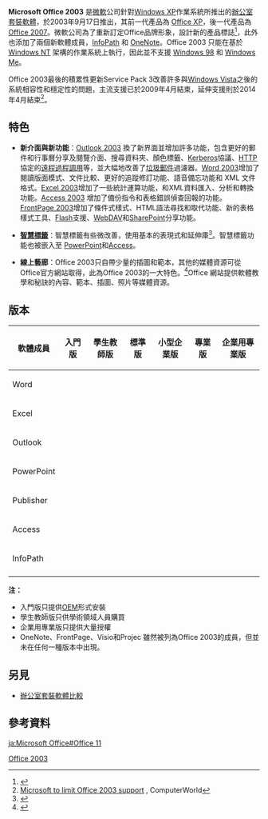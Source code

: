 {{noteTA
|G1=IT
|G2=Windows
|1=zh-hant:Office小幫手; zh-hans:Office助手;
}}

{{Infobox Software
| name                   = Microsoft Office 2003
| logo                   = [[File:MSOffice.png|200px]] 2003
| screenshot             = [[File:Office2003_screenshot.PNG|350px]]
| caption                = Word、Publisher、Excel、Powerpoint 在 [[Windows_XP|Windows XP]] 上執行
| developer              = [[微軟|微軟]]
| latest release version = Office 2003 SP3（11.0.8173.0）<ref>{{Cite web |url=http://support.microsoft.com/kb/821549 |title=Office 2003 版本號 |accessdate=2010-12-25 |archive-date=2015-01-05 |archive-url=https://web.archive.org/web/20150105183514/http://support.microsoft.com/kb/821549 |dead-url=no }}</ref>
({{start date and age|df=yes|2007|09|17}})
| preceded by            = {{Office XP}}
| succeeded by           = {{Office 2007}}
| operating system       = {{plainlist|
* [[Windows_10|Windows 10]]
* [[Windows_8|Windows 8]]
* [[Windows_7|Windows 7]]
* [[Windows_Server_2008|Windows Server 2008]]
* [[Windows_Server_2008_R2|Windows Server 2008 R2]]
* [[Windows_Vista|Windows Vista]]
* [[Windows_XP|Windows XP]]
* [[Windows_Server_2003_R2|Windows Server 2003 R2]]
* [[Windows_Server_2003|Windows Server 2003]]
* [[Windows_2000|Windows 2000]] (只支援Service Pack 3 與 4)}}
| platform               = [[Microsoft_Windows|Microsoft Windows]]
| genre                  = [[辦公室套裝軟體|辦公室套裝軟體]]
| license                = [[專有軟體|專有軟體]] [[EULA|EULA]]
| website                = [http://office.microsoft.com Microsoft Office Online]
}}

'''Microsoft Office 2003''' 是[[微軟|微軟]]公司針對[[Windows_XP|Windows XP]]作業系統所推出的[[辦公室套裝軟體|辦公室套裝軟體]]，於2003年9月17日推出，其前一代產品為 [[Microsoft_Office_XP|Office XP]]，後一代產品為 [[Microsoft_Office_2007|Office 2007]]。微軟公司為了重新訂定Office品牌形象，設計新的產品標誌<ref>{{cite web|url=http://news.cnet.com/2100-1012-991694.html|accessdate=2010-01-14|title=Microsoft rebrands Office for enterprises - CNET News|date=2010-01-14|archive-date=2013-09-21|archive-url=https://web.archive.org/web/20130921061021/http://news.cnet.com/2100-1012-991694.html|dead-url=no}}</ref>，此外也添加了兩個新軟體成員，[[Microsoft_InfoPath|InfoPath]] 和 [[Microsoft_OneNote|OneNote]]。Office 2003 只能在基於[[Windows_NT|Windows NT]] 架構的作業系統上執行，因此並不支援 [[Windows_98|Windows 98]] 和 [[Windows_Me|Windows Me]]。

Office 2003最後的積累性更新Service Pack 3改善許多與[[Windows_Vista|Windows Vista]]之後的系統相容性和穩定性的問題，主流支援已於2009年4月結束，延伸支援則於2014年4月結束<ref>[http://www.computerworld.com/s/article/9131051/Microsoft_to_limit_Office_2003_support Microsoft to limit Office 2003 support] {{Wayback|url=http://www.computerworld.com/s/article/9131051/Microsoft_to_limit_Office_2003_support |date=20121009080838 }}, ComputerWorld</ref>。

== 特色 ==
* '''新介面與新功能'''：[[Microsoft_Outlook|Outlook 2003]] 換了新界面並增加許多功能，包含更好的郵件和行事曆分享及閱覽介面、搜尋資料夾、顏色標籤、[[Kerberos|Kerberos]]協議、[[HTTP|HTTP]]協定的[[遠程過程調用|遠程過程調用]]等，並大幅地改善了[[垃圾郵件|垃圾郵件]]過濾器。[[Microsoft_Word|Word 2003]]增加了閱讀版面模式、文件比較、更好的追蹤修訂功能、語音備忘功能和 XML 文件格式。[[Microsoft_Excel|Excel 2003]]增加了一些統計運算功能，和XML資料匯入、分析和轉換功能。[[Microsoft_Access|Access 2003]] 增加了備份指令和表格錯誤偵查回報的功能。[[Microsoft_FrontPage|FrontPage 2003]]增加了條件式樣式、HTML語法尋找和取代功能、新的表格樣式工具、[[Adobe_Flash|Flash]]支援、[[WebDAV|WebDAV]]和[[SharePoint|SharePoint]]分享功能。

* '''[[智慧標籤|智慧標籤]]'''：智慧標籤有些微改善，使用基本的表現式和延伸庫<ref>{{Cite web |url=http://www.devx.com/codemag/Article/18232 |title=Using Smart Tags in Office 2003 |accessdate=2010-12-25 |archive-date=2020-12-03 |archive-url=https://web.archive.org/web/20201203020200/http://www.devx.com/codemag/Article/18232 |dead-url=no }}</ref>。智慧標籤功能也被嵌入至 [[Microsoft_PowerPoint|PowerPoint]]和[[Microsoft_Access|Access]]。

* '''線上藝廊'''：Office 2003只自帶少量的插圖和範本，其他的媒體資源可從Office官方網站取得，此為Office 2003的一大特色。<ref>{{Cite web |url=http://office.microsoft.com/en-us/help/HA010873071033.aspx |title=The newest feature of Office isn't in the box--it's on the Web |accessdate=2010-12-25 |archive-date=2010-05-23 |archive-url=https://web.archive.org/web/20100523020823/http://office.microsoft.com/en-us/help/HA010873071033.aspx |dead-url=no }}</ref>Office 網站提供軟體教學和秘訣的內容、範本、插圖、照片等媒體資源。

== 版本 ==
{|class="wikitable"
! 軟體成員
! 入門版
! 學生教師版
! 標準版
! 小型企業版
! 專業版
! 企業用專業版
|-
! Word
| {{Yes|有}}
| {{Yes|有}}
| {{Yes|有}}
| {{Yes|有}}
| {{Yes|有}}
| {{Yes|有}}
|-
! Excel
| {{Yes|有}}
| {{Yes|有}}
| {{Yes|有}}
| {{Yes|有}}
| {{Yes|有}}
| {{Yes|有}}
|-
! Outlook
| {{Yes|有}}
| {{Yes|有}}
| {{Yes|有}}
| {{Yes|有<br><small>包含 Business Contact Manager</small>}}
| {{Yes|有<br><small>包含 Business Contact Manager</small>}}
| {{Yes|有<br><small>包含 Business Contact Manager</small>}}
|-
! PowerPoint
| {{No|無}}
| {{Yes|有}}
| {{Yes|有}}
| {{Yes|有}}
| {{Yes|有}}
| {{Yes|有}}
|-
! Publisher
| {{No|無}}
| {{No|無}}
| {{No|無}}
| {{Yes|有}}
| {{Yes|有}}
| {{Yes|有}}
|-
! Access
| {{No|無}}
| {{No|無}}
| {{No|無}}
| {{No|無}}
| {{Yes|有}}
| {{Yes|有}}
|-
! InfoPath
| {{No|無}}
| {{No|無}}
| {{No|無}}
| {{No|無}}
| {{No|無}}
| {{Yes|有}}
|-
|}

'''注：'''
* 入門版只提供[[OEM|OEM]]形式安裝
* 學生教師版只供學術領域人員購買
* 企業用專業版只提供大量授權
* OneNote、FrontPage、Visio和Projec 雖然被列為Office 2003的成員，但並未在任何一種版本中出現。

== 另見 ==
* [[辦公室套裝軟體比較|辦公室套裝軟體比較]]

== 參考資料 ==
{{reflist}}

{{Microsoft Office}}

[[Category:Microsoft_Office|Office 2003]]

[[ja:Microsoft_Office#Office_11|ja:Microsoft Office#Office 11]]
